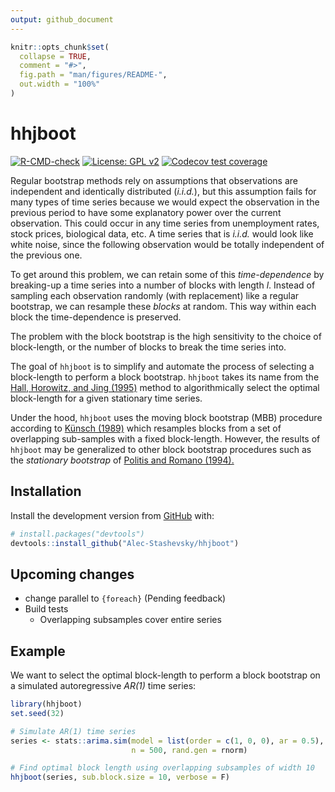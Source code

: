 ```yaml
---
output: github_document
---
```


<!-- README.md is generated from README.Rmd. Please edit that file -->

```r
knitr::opts_chunk$set(
  collapse = TRUE,
  comment = "#>",
  fig.path = "man/figures/README-",
  out.width = "100%"
)
```

# hhjboot

<!-- badges: start -->
[![R-CMD-check](https://github.com/Alec-Stashevsky/hhjboot/workflows/R-CMD-check/badge.svg)](https://github.com/Alec-Stashevsky/hhjboot/actions) [![License: GPL v2](https://img.shields.io/badge/License-GPL%20v2-blue.svg)](https://www.gnu.org/licenses/old-licenses/gpl-2.0.en.html)
[![Codecov test coverage](https://codecov.io/gh/Alec-Stashevsky/hhjboot/branch/main/graph/badge.svg)](https://codecov.io/gh/Alec-Stashevsky/hhjboot?branch=main)
<!-- badges: end -->

Regular bootstrap methods rely on assumptions that observations are independent and identically distributed (*i.i.d.*), but this assumption fails for many types of time series because we would expect the observation in the previous period to have some explanatory power over the current observation. This could occur in any time series from unemployment rates, stock prices, biological data, etc. A time series that is *i.i.d.* would look like white noise, since the following observation would be totally independent of the previous one.

To get around this problem, we can retain some of this *time-dependence* by breaking-up a time series into a number of blocks with length *l*. Instead of sampling each observation randomly (with replacement) like a regular bootstrap, we can resample these *blocks* at random. This way within each block the time-dependence is preserved.

The problem with the block bootstrap is the high sensitivity to the choice of block-length, or the number of blocks to break the time series into. 

The goal of `hhjboot` is to simplify and automate the process of selecting a block-length to perform a block bootstrap. `hhjboot` takes its name from the [Hall, Horowitz, and Jing (1995)](https://academic.oup.com/biomet/article-abstract/82/3/561/260651?redirectedFrom=fulltext) method to algorithmically select the optimal block-length for a given stationary time series.

Under the hood, `hhjboot` uses the moving block bootstrap (MBB) procedure according to [Künsch (1989)](https://projecteuclid.org/euclid.aos/1176347265) which resamples blocks from a set of overlapping sub-samples with a fixed block-length. However, the results of `hhjboot` may be generalized to other block bootstrap procedures such as the *stationary bootstrap* of [Politis and Romano (1994).](https://www.tandfonline.com/doi/abs/10.1080/01621459.1994.10476870)


## Installation

<!-- You can install the released version of hhjboot from [CRAN](https://CRAN.R-project.org) with: -->

<!-- ``` r -->
<!-- install.packages("hhjboot") -->
<!-- ``` -->

Install the development version from [GitHub](https://github.com) with:

``` r
# install.packages("devtools")
devtools::install_github("Alec-Stashevsky/hhjboot")
```

## Upcoming changes
- change parallel to `{foreach}` (Pending feedback)
- Build tests
  - Overlapping subsamples cover entire series

## Example

We want to select the optimal block-length to perform a block bootstrap on a simulated autoregressive *AR(1)* time series: 

```r
library(hhjboot)
set.seed(32)

# Simulate AR(1) time series
series <- stats::arima.sim(model = list(order = c(1, 0, 0), ar = 0.5),
                           n = 500, rand.gen = rnorm)

# Find optimal block length using overlapping subsamples of width 10
hhjboot(series, sub.block.size = 10, verbose = F)
```

